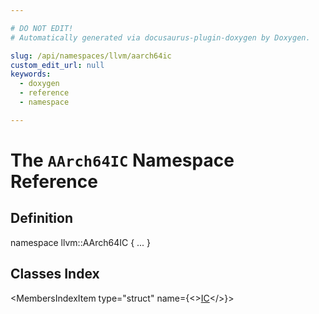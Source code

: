 ```yaml
---

# DO NOT EDIT!
# Automatically generated via docusaurus-plugin-doxygen by Doxygen.

slug: /api/namespaces/llvm/aarch64ic
custom_edit_url: null
keywords:
  - doxygen
  - reference
  - namespace

---
```





# The `AArch64IC` Namespace Reference

<DoxygenPage pluginConfig={pluginConfig}>



## Definition

<CodeBlock>namespace llvm::AArch64IC &#123; ... &#125;</CodeBlock>

## Classes Index

<MembersIndex>

<MembersIndexItem
  type="struct"
  name={<><a href="/docs/api/structs/llvm/aarch64ic/ic">IC</a></>}>
</MembersIndexItem>

</MembersIndex>


</DoxygenPage>
